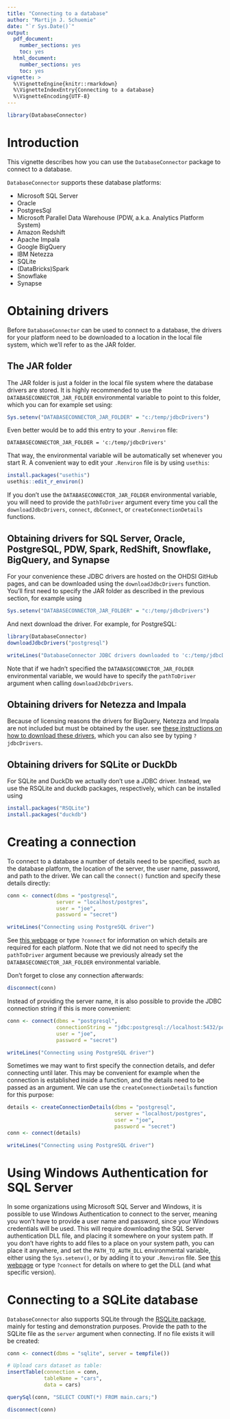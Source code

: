 ---
title: "Connecting to a database"
author: "Martijn J. Schuemie"
date: "`r Sys.Date()`"
output:
  pdf_document:
    number_sections: yes
    toc: yes
  html_document:
    number_sections: yes
    toc: yes
vignette: >
  %\VignetteEngine{knitr::rmarkdown}
  %\VignetteIndexEntry{Connecting to a database}
  %\VignetteEncoding{UTF-8}    
---

```{r, echo = FALSE, message = FALSE}
library(DatabaseConnector)
```

# Introduction

This vignette describes how you can use the `DatabaseConnector` package to connect to a database.

`DatabaseConnector` supports these database platforms:

* Microsoft SQL Server
* Oracle
* PostgresSql
* Microsoft Parallel Data Warehouse (PDW, a.k.a. Analytics Platform System)
* Amazon Redshift
* Apache Impala
* Google BigQuery
* IBM Netezza
* SQLite
* (DataBricks)Spark
* Snowflake
* Synapse

# Obtaining drivers 

Before `DatabaseConnector` can be used to connect to a database, the drivers for your platform need to be downloaded to a location in the local file system, which we'll refer to as the JAR folder.

## The JAR folder

The JAR folder is just a folder in the local file system where the database drivers are stored. It is highly recommended to use the `DATABASECONNECTOR_JAR_FOLDER` environmental variable to point to this folder, which you can for example set using:

```{r eval=FALSE}
Sys.setenv("DATABASECONNECTOR_JAR_FOLDER" = "c:/temp/jdbcDrivers")
```

Even better would be to add this entry to your `.Renviron` file:

```
DATABASECONNECTOR_JAR_FOLDER = 'c:/temp/jdbcDrivers'
```

That way, the environmental variable will be automatically set whenever you start R. A convenient way to edit your `.Renviron` file is by using `usethis`:

```{r eval=FALSE}
install.packages("usethis")
usethis::edit_r_environ()
```

If you don't use the `DATABASECONNECTOR_JAR_FOLDER` environmental variable, you will need to provide the `pathToDriver` argument every time you call the `downloadJdbcDrivers`, `connect`, `dbConnect`, or `createConnectionDetails` functions.


## Obtaining drivers for SQL Server, Oracle, PostgreSQL, PDW, Spark, RedShift, Snowflake, BigQuery, and Synapse

For your convenience these JDBC drivers are hosted on the OHDSI GitHub pages, and can be downloaded using the `downloadJdbcDrivers` function. You'll first need to specify the JAR folder as described in the previous section, for example using

```{r eval=FALSE}
Sys.setenv("DATABASECONNECTOR_JAR_FOLDER" = "c:/temp/jdbcDrivers")
```

And next download the driver. For example, for PostgreSQL:

```{r eval=FALSE}
library(DatabaseConnector)
downloadJdbcDrivers("postgresql")
```
```{r echo=FALSE}
writeLines("DatabaseConnector JDBC drivers downloaded to 'c:/temp/jdbcDrivers'.")
```

Note that if we hadn't specified the `DATABASECONNECTOR_JAR_FOLDER` environmental variable, we would have to specify the `pathToDriver` argument when calling `downloadJdbcDrivers`.


## Obtaining drivers for Netezza and Impala

Because of licensing reasons the drivers for BigQuery, Netezza and Impala are not included but must be obtained by the user. see [these instructions on how to download these drivers](http://ohdsi.github.io/DatabaseConnector/reference/jdbcDrivers.html), which you can also see by typing `?jdbcDrivers`.


##  Obtaining drivers for SQLite or DuckDb

For SQLite and DuckDb we actually don't use a JDBC driver. Instead, we use the RSQLite and duckdb packages, respectively, which can be installed using 

```{r eval=FALSE}
install.packages("RSQLite")
install.packages("duckdb")
```


# Creating a connection

To connect to a database a number of details need to be specified, such as the database platform, the location of the server, the user name, password, and path to the driver. We can call the `connect()` function and specify these details directly:

```{r eval=FALSE}
conn <- connect(dbms = "postgresql",
                server = "localhost/postgres",
                user = "joe",
                password = "secret")
```
```{r echo=FALSE}
writeLines("Connecting using PostgreSQL driver")
```

See [this webpage](http://ohdsi.github.io/DatabaseConnector/reference/connect.html) or type `?connect` for information on which details are required for each platform. Note that we did not need to specify the `pathToDriver` argument because we previously already set the `DATABASECONNECTOR_JAR_FOLDER` environmental variable.

Don't forget to close any connection afterwards:

```{r eval=FALSE}
disconnect(conn)
```  

Instead of providing the server name, it is also possible to provide the JDBC connection string if this is more convenient:

```{r eval=FALSE}
conn <- connect(dbms = "postgresql",
                connectionString = "jdbc:postgresql://localhost:5432/postgres",
                user = "joe",
                password = "secret")
```
```{r echo=FALSE}
writeLines("Connecting using PostgreSQL driver")
```

Sometimes we may want to first specify the connection details, and defer connecting until later. This may be convenient for example when the connection is established inside a function, and the details need to be passed as an argument. We can use the `createConnectionDetails` function for this purpose:

```{r eval=FALSE}
details <- createConnectionDetails(dbms = "postgresql",
                                   server = "localhost/postgres",
                                   user = "joe",
                                   password = "secret")
conn <- connect(details)
```
```{r echo=FALSE}
writeLines("Connecting using PostgreSQL driver")
```


# Using Windows Authentication for SQL Server

In some organizations using Microsoft SQL Server and Windows, it is possible to use Windows Authentication to connect to the server, meaning you won't have to provide a user name and password, since your Windows credentials will be used. This will require downloading the SQL Server authentication DLL file, and placing it somewhere on your system path. If you don't have rights to add files to a place on your system path, you can place it anywhere, and set the `PATH_TO_AUTH_DLL` environmental variable, either using the `Sys.setenv()`, or by adding it to your `.Renviron` file. See [this webpage](http://ohdsi.github.io/DatabaseConnector/reference/connect.html#windows-authentication-for-sql-server-1) or type `?connect` for details on where to get the DLL (and what specific version).

# Connecting to a SQLite database

`DatabaseConnector` also supports SQLite through the [RSQLite package](https://cran.r-project.org/web/packages/RSQLite/index.html), mainly for testing and demonstration purposes. Provide the path to the SQLite file as the `server` argument when connecting. If no file exists it will be created:

```{r}
conn <- connect(dbms = "sqlite", server = tempfile())

# Upload cars dataset as table:
insertTable(connection = conn, 
            tableName = "cars", 
            data = cars)

querySql(conn, "SELECT COUNT(*) FROM main.cars;")

disconnect(conn)
```
